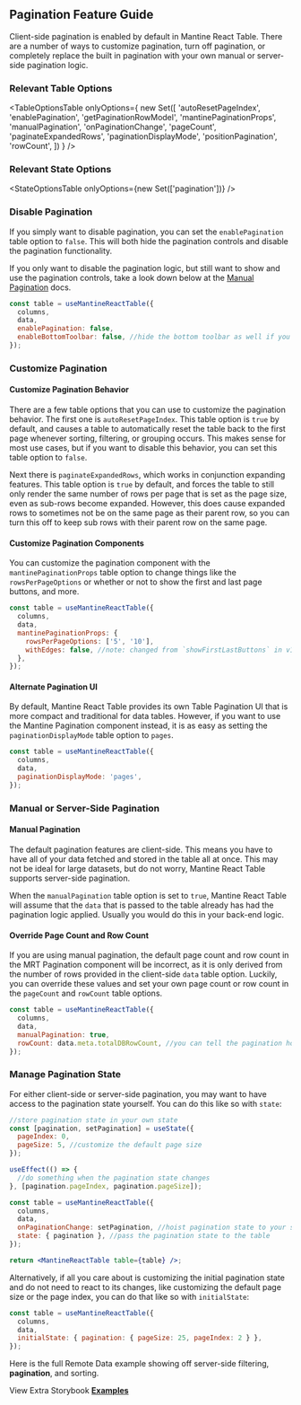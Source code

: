 
<Head>
  <title>Pagination Feature Guide - Mantine React Table Open Docs</title>
  <meta
    name="description"
    content="How to use, customize, or disable pagination features in Mantine React Table"
  />
</Head>

## Pagination Feature Guide

Client-side pagination is enabled by default in Mantine React Table. There are a number of ways to customize pagination, turn off pagination, or completely replace the built in pagination with your own manual or server-side pagination logic.

### Relevant Table Options

<TableOptionsTable
  onlyOptions={
    new Set([
      'autoResetPageIndex',
      'enablePagination',
      'getPaginationRowModel',
      'mantinePaginationProps',
      'manualPagination',
      'onPaginationChange',
      'pageCount',
      'paginateExpandedRows',
      'paginationDisplayMode',
      'positionPagination',
      'rowCount',
    ])
  }
/>

### Relevant State Options

<StateOptionsTable onlyOptions={new Set(['pagination'])} />

### Disable Pagination

If you simply want to disable pagination, you can set the `enablePagination` table option to `false`. This will both hide the pagination controls and disable the pagination functionality.

If you only want to disable the pagination logic, but still want to show and use the pagination controls, take a look down below at the [Manual Pagination](##manual-or-server-side-pagination) docs.

```jsx
const table = useMantineReactTable({
  columns,
  data,
  enablePagination: false,
  enableBottomToolbar: false, //hide the bottom toolbar as well if you want
});
```

### Customize Pagination

#### Customize Pagination Behavior

There are a few table options that you can use to customize the pagination behavior. The first one is `autoResetPageIndex`. This table option is `true` by default, and causes a table to automatically reset the table back to the first page whenever sorting, filtering, or grouping occurs. This makes sense for most use cases, but if you want to disable this behavior, you can set this table option to `false`.

Next there is `paginateExpandedRows`, which works in conjunction expanding features. This table option is `true` by default, and forces the table to still only render the same number of rows per page that is set as the page size, even as sub-rows become expanded. However, this does cause expanded rows to sometimes not be on the same page as their parent row, so you can turn this off to keep sub rows with their parent row on the same page.

#### Customize Pagination Components

You can customize the pagination component with the `mantinePaginationProps` table option to change things like the `rowsPerPageOptions` or whether or not to show the first and last page buttons, and more.

```jsx
const table = useMantineReactTable({
  columns,
  data,
  mantinePaginationProps: {
    rowsPerPageOptions: ['5', '10'],
    withEdges: false, //note: changed from `showFirstLastButtons` in v1.0
  },
});
```

#### Alternate Pagination UI

By default, Mantine React Table provides its own Table Pagination UI that is more compact and traditional for data tables. However, if you want to use the Mantine Pagination component instead, it is as easy as setting the `paginationDisplayMode` table option to `pages`.

```jsx
const table = useMantineReactTable({
  columns,
  data,
  paginationDisplayMode: 'pages',
});
```

<AlternatePaginationExample />

### Manual or Server-Side Pagination

#### Manual Pagination

The default pagination features are client-side. This means you have to have all of your data fetched and stored in the table all at once. This may not be ideal for large datasets, but do not worry, Mantine React Table supports server-side pagination.

When the `manualPagination` table option is set to `true`, Mantine React Table will assume that the `data` that is passed to the table already has had the pagination logic applied. Usually you would do this in your back-end logic.

#### Override Page Count and Row Count

If you are using manual pagination, the default page count and row count in the MRT Pagination component will be incorrect, as it is only derived from the number of rows provided in the client-side `data` table option. Luckily, you can override these values and set your own page count or row count in the `pageCount` and `rowCount` table options.

```jsx
const table = useMantineReactTable({
  columns,
  data,
  manualPagination: true,
  rowCount: data.meta.totalDBRowCount, //you can tell the pagination how many rows there are in your back-end data
});
```

### Manage Pagination State

For either client-side or server-side pagination, you may want to have access to the pagination state yourself. You can do this like so with `state`:

```jsx
//store pagination state in your own state
const [pagination, setPagination] = useState({
  pageIndex: 0,
  pageSize: 5, //customize the default page size
});

useEffect(() => {
  //do something when the pagination state changes
}, [pagination.pageIndex, pagination.pageSize]);

const table = useMantineReactTable({
  columns,
  data,
  onPaginationChange: setPagination, //hoist pagination state to your state when it changes internally
  state: { pagination }, //pass the pagination state to the table
});

return <MantineReactTable table={table} />;
```

Alternatively, if all you care about is customizing the initial pagination state and do not need to react to its changes, like customizing the default page size or the page index, you can do that like so with `initialState`:

```jsx
const table = useMantineReactTable({
  columns,
  data,
  initialState: { pagination: { pageSize: 25, pageIndex: 2 } },
});
```

Here is the full Remote Data example showing off server-side filtering, **pagination**, and sorting.

<RemoteExample />

View Extra Storybook **[Examples](https://www.mantine-react-table-open.dev/?path=/story/features-pagination-examples)**
